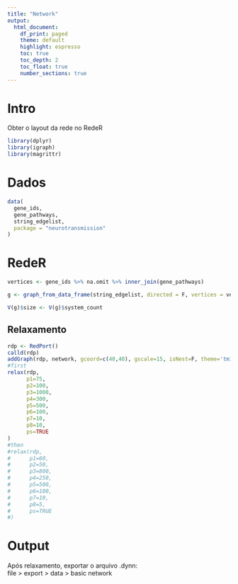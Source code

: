 ```yaml
---
title: "Network"
output:
  html_document:
    df_print: paged
    theme: default
    highlight: espresso
    toc: true
    toc_depth: 2
    toc_float: true
    number_sections: true
---
```

# Intro
Obter o layout da rede no RedeR
```r
library(dplyr)
library(igraph)
library(magrittr)
```

# Dados
```r
data(
  gene_ids,
  gene_pathways,
  string_edgelist,
  package = "neurotransmission"
)
```

# RedeR
```r
vertices <- gene_ids %>% na.omit %>% inner_join(gene_pathways)

g <- graph_from_data_frame(string_edgelist, directed = F, vertices = vertices)

V(g)$size <- V(g)$system_count
```

## Relaxamento
```r
rdp <- RedPort()
calld(rdp)
addGraph(rdp, network, gcoord=c(40,40), gscale=15, isNest=F, theme='tm1', zoom=25)
#first
relax(rdp,
      p1=75,
      p2=100,
      p3=1000,
      p4=300,
      p5=500,
      p6=100,
      p7=10,
      p8=10,
      ps=TRUE
)
#then
#relax(rdp,
#      p1=60,
#      p2=50,
#      p3=800,
#      p4=250,
#      p5=500,
#      p6=100,
#      p7=10,
#      p8=5,
#      ps=TRUE
#)
```
# Output
Após relaxamento, exportar o arquivo .dynn:  
file > export > data > basic network
